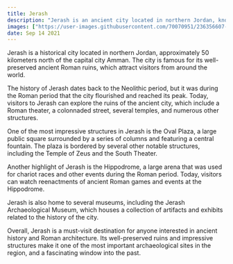 ```yaml
---
title: Jerash
description: "Jerash is an ancient city located in northern Jordan, known for its well-preserved Roman ruins."
images: ["https://user-images.githubusercontent.com/70070951/236356607-00eb87c1-23d2-4fc3-88b4-d2369dcc024e.jpg"]
date: Sep 14 2021
---
```


Jerash is a historical city located in northern Jordan, approximately 50 kilometers north of the capital city Amman. The city is famous for its well-preserved ancient Roman ruins, which attract visitors from around the world.

The history of Jerash dates back to the Neolithic period, but it was during the Roman period that the city flourished and reached its peak. Today, visitors to Jerash can explore the ruins of the ancient city, which include a Roman theater, a colonnaded street, several temples, and numerous other structures.

One of the most impressive structures in Jerash is the Oval Plaza, a large public square surrounded by a series of columns and featuring a central fountain. The plaza is bordered by several other notable structures, including the Temple of Zeus and the South Theater.

Another highlight of Jerash is the Hippodrome, a large arena that was used for chariot races and other events during the Roman period. Today, visitors can watch reenactments of ancient Roman games and events at the Hippodrome.

Jerash is also home to several museums, including the Jerash Archaeological Museum, which houses a collection of artifacts and exhibits related to the history of the city.

Overall, Jerash is a must-visit destination for anyone interested in ancient history and Roman architecture. Its well-preserved ruins and impressive structures make it one of the most important archaeological sites in the region, and a fascinating window into the past.
